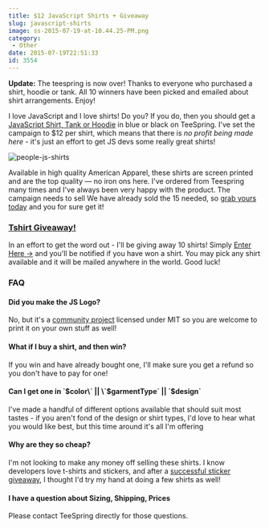 ```yaml
---
title: $12 JavaScript Shirts + Giveaway
slug: javascript-shirts
image: ss-2015-07-19-at-10.44.25-PM.png
category:
 - Other
date: 2015-07-19T22:51:33
id: 3554
---
```


**Update:** The teespring is now over! Thanks to everyone who purchased a shirt, hoodie or tank. All 10 winners have been picked and emailed about shirt arrangements. Enjoy!

I love JavaScript and I love shirts! Do you? If you do, then you should get a [JavaScript Shirt, Tank or Hoodie](http://teespring.com/javascript-shirts) in blue or black on TeeSpring. I've set the campaign to $12 per shirt, which means that there is _no profit being made here_ - it's just an effort to get JS devs some really great shirts!

![people-js-shirts](people-js-shirts.jpg)

Available in high quality American Apparel, these shirts are screen printed and are the top quality — no iron ons here. I've ordered from Teespring many times and I've always been very happy with the product. The campaign needs to sell We have already sold the 15 needed, so [grab yours today](http://teespring.com/javascript-shirts) and you for sure get it!

### [Tshirt Giveaway!](http://wesbos.com/giveaways/javascript-shirt-giveaway/)

In an effort to get the word out - I'll be giving away 10 shirts! Simply [Enter Here →](http://wesbos.com/giveaways/javascript-shirt-giveaway/) and you'll be notified if you have won a shirt. You may pick any shirt available and it will be mailed anywhere in the world. Good luck!

### FAQ

#### Did you make the JS Logo?

No, but it's a [community project](https://github.com/voodootikigod/logo.js) licensed under MIT so you are welcome to print it on your own stuff as well!

#### What if I buy a shirt, and then win?

If you win and have already bought one, I'll make sure you get a refund so you don't have to pay for one!

#### Can I get one in \`$color\` || \`$garmentType\` || \`$design\`

I've made a handful of different options available that should suit most tastes - if you aren't fond of the design or shirt types, I'd love to hear what you would like best, but this time around it's all I'm offering

#### Why are they so cheap?

I'm not looking to make any money off selling these shirts. I know developers love t-shirts and stickers, and after a [successful sticker giveaway](http://wesbos.com/dev-stickers/), I thought I'd try my hand at doing a few shirts as well!

#### I have a question about Sizing, Shipping, Prices

Please contact TeeSpring directly for those questions.